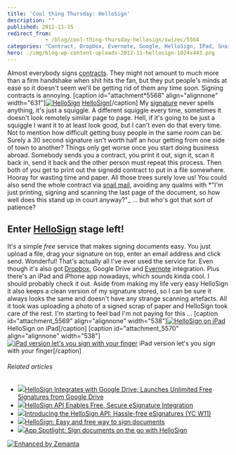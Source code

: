 ```yaml
---
title: 'Cool thing Thursday: HelloSign'
description: ""
published: 2012-11-15
redirect_from: 
            - /blog/cool-thing-thursday-hellosign/swizec/5564
categories: "Contract, Dropbox, Evernote, Google, HelloSign, IPad, Snail mail, Uncategorized"
hero: ./img/blog-wp-content-uploads-2012-11-hellosign-1024x443.png
---
```

Almost everybody signs [contracts](http://en.wikipedia.org/wiki/Contract "Contract"). They might not amount to much more than a firm handshake when shit hits the fan, but they put people&#x27;s minds at ease so it doesn&#x27;t seem we&#x27;ll be getting rid of them any time soon. Signing contracts is annoying. \[caption id=&quot;attachment*5568&quot; align=&quot;alignnone&quot; width=&quot;631&quot;][![HelloSign](./img/blog-wp-content-uploads-2012-11-hellosign-1024x443.png "HelloSign")](http://swizec.com/blog/wp-content/uploads/2012/11/hellosign.png) [HelloSign](http://hellosign.com)\[/caption] My [signature](http://en.wikipedia.org/wiki/Signature "Signature") never spells anything, it&#x27;s just a squiggle. A different squiggle every time, sometimes it doesn&#x27;t look remotely similar page to page. Hell, if it&#x27;s going to be just a squiggle I want it to at least look good, but I can&#x27;t even do that every time. Not to mention how difficult getting busy people in the same room can be. Surely a 30 second signature isn&#x27;t worth half an hour getting from one side of town to another? Things only get worse once you start doing business abroad. Somebody sends you a contract, you print it out, sign it, scan it back in, send it back and the other person must repeat this process. Then both of you get to print out the signedd contract to put in a file somewhere. Hooray for wasting time and paper. All those trees surely love us! You could also send the whole contract via [snail mail](http://en.wikipedia.org/wiki/Snail_mail "Snail mail"), avoiding any qualms with *&quot;I&#x27;m just printing, signing and scanning the last page of the document, so how well does this stand up in court anyway?&quot;\_ ... but who&#x27;s got that sort of patience?

## Enter [HelloSign](http://hellosign.com) stage left!

It&#x27;s a simple _free_ service that makes signing documents easy. You just upload a file, drag your signature on top, enter an email address and click send. Wonderful! That&#x27;s actually all I&#x27;ve ever used the service for. Even though it&#x27;s also got [Dropbox](http://www.dropbox.com "Dropbox"), Google Drive and [Evernote](http://www.evernote.com "Evernote") integration. Plus there&#x27;s an iPad and iPhone app nowadays, which sounds kinda cool. I should probably check it out. Aside from making my life very easy HelloSign it also keeps a clean version of my signature stored, so I can be sure it always looks the same and doesn&#x27;t have any strange scanning artefacts. All it took was uploading a photo of a signed scrap of paper and HelloSign took care of the rest. I&#x27;m starting to feel bad I&#x27;m not paying for this ... \[caption id=&quot;attachment_5569&quot; align=&quot;alignnone&quot; width=&quot;538&quot;][![HelloSign on iPad](http://swizec.com/blog/wp-content/uploads/2012/11/hellosign-ipad.png "HelloSign on iPad")](./img/blog-wp-content-uploads-2012-11-hellosign-ipad.png) HelloSign on iPad\[/caption] \[caption id=&quot;attachment_5570&quot; align=&quot;alignnone&quot; width=&quot;538&quot;][![iPad version let's you sign with your finger](http://swizec.com/blog/wp-content/uploads/2012/11/hellosign-ipad-signing.png "iPad version let's you sign with your finger")](./img/blog-wp-content-uploads-2012-11-hellosign-ipad-signing.png) iPad version let&#x27;s you sign with your finger\[/caption]

###### Related articles

- [![](http://i.zemanta.com/noimg_97_80_80.jpg)](http://www.prweb.com/releases/prweb2012/10/prweb9926356.htm)[HelloSign Integrates with Google Drive; Launches Unlimited Free Signatures from Google Drive](http://www.prweb.com/releases/prweb2012/10/prweb9926356.htm)
- [![](http://i.zemanta.com/124091072_80_80.jpg)](http://blog.programmableweb.com/2012/11/07/hellosign-api-enables-free-secure-esignature-integration/)[HelloSign API Enables Free, Secure eSignature Integration](http://blog.programmableweb.com/2012/11/07/hellosign-api-enables-free-secure-esignature-integration/)
- [![](http://i.zemanta.com/noimg_0_80_80.jpg)](http://www.hellosign.com/info/api)[Introducing the HelloSign API: Hassle-free eSignatures (YC W11)](http://www.hellosign.com/info/api)
- [![](http://i.zemanta.com/116485195_80_80.jpg)](http://www.techno360.in/hellosign-easy-and-free-way-to-sign-documents/)[HelloSign: Easy and free way to sign documents](http://www.techno360.in/hellosign-easy-and-free-way-to-sign-documents/)
- [![](http://i.zemanta.com/115803205_80_80.jpg)](http://www.macworld.com/article/2010909/app-spotlight-sign-documents-on-the-go-with-hellosign.html)[App Spotlight: Sign documents on the go with HelloSign](http://www.macworld.com/article/2010909/app-spotlight-sign-documents-on-the-go-with-hellosign.html)

[![Enhanced by Zemanta](http://img.zemanta.com/zemified_e.png?x-id=3c65e12d-8eb0-4974-a1bc-015265bc026a)](http://www.zemanta.com/?px "Enhanced by Zemanta")
